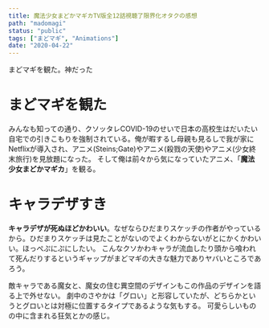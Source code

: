 ```yaml
---
title: 魔法少女まどかマギカTV版全12話視聴了限界化オタクの感想
path: "madomagi"
status: "public"
tags: ["まどマギ", "Animations"]
date: "2020-04-22"
---
```


まどマギを観た。神だった

# まどマギを観た

みんなも知っての通り、クソッタレCOVID-19のせいで日本の高校生はだいたい自宅での引きこもりを強制されている。俺が暇するし母親も見るしで我が家にNetflixが導入され、アニメ(Steins;Gate)やアニメ(殺戮の天使)やアニメ(少女終末旅行)を見放題になった。
そして俺は前々から気になっていたアニメ、「**魔法少女まどかマギカ**」を観る。

# キャラデザすき

**キャラデザが死ぬほどかわいい**。なぜならひだまりスケッチの作者がやっているから。ひだまりスケッチは見たことがないのでよくわからないがとにかくかわいい。ほっぺぷにぷにしたい。
こんなクソかわキャラが流血したり頭から喰われて死んだりするというギャップがまどマギの大きな魅力でありヤバいところであろう。

敵キャラである魔女と、魔女の住む異空間のデザインもこの作品のデザインを語る上で外せない。
劇中のさやかは「グロい」と形容していたが、どちらかというとグロいとは対極に位置するタイプであるような気もする。
可愛らしいものの中に含まれる狂気とかの感じ。
